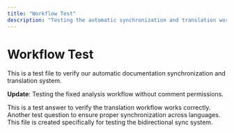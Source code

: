 ```yaml
---
title: "Workflow Test"
description: "Testing the automatic synchronization and translation workflow"
---
```


# Workflow Test

This is a test file to verify our automatic documentation synchronization and translation system.

**Update**: Testing the fixed analysis workflow without comment permissions.

<AccordionGroup>
  <Accordion title="Test Question 1">
    This is a test answer to verify the translation workflow works correctly.
  </Accordion>
  
  <Accordion title="Test Question 2">
    Another test question to ensure proper synchronization across languages.
  </Accordion>
</AccordionGroup>

<Card title="Important Note" icon="info-circle">
  This file is created specifically for testing the bidirectional sync system.
</Card>